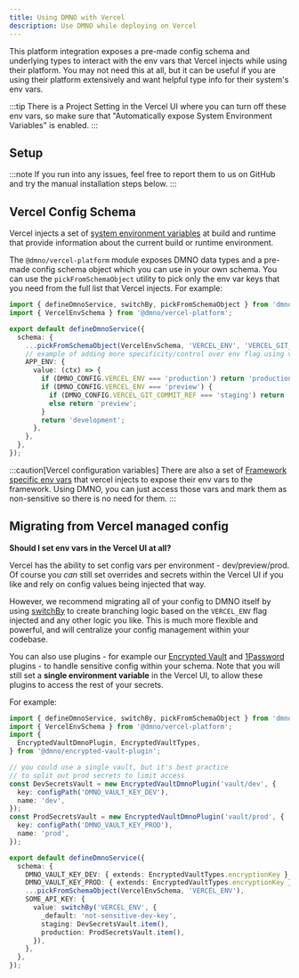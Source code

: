 ```yaml
--- 
title: Using DMNO with Vercel
description: Use DMNO while deploying on Vercel
---
```




This platform integration exposes a pre-made config schema and underlying types to interact with the env vars that Vercel injects while using their platform. You may not need this at all, but it can be useful if you are using their platform extensively and want helpful type info for their system's env vars.

:::tip
There is a Project Setting in the Vercel UI where you can turn off these env vars, so make sure that "Automatically expose System Environment Variables" is enabled.
:::


## Setup

<TabbedCode packageName="@dmno/vercel-platform" />

:::note
If you run into any issues, feel free to <BugReportLink label='integrations/vercel'>report them to us on GitHub</BugReportLink> and try the manual installation steps below.
:::


## Vercel Config Schema

Vercel injects a set of [system environment variables](https://vercel.com/docs/projects/environment-variables/system-environment-variables) at build and runtime that provide information about the current build or runtime environment.

The `@dmno/vercel-platform` module exposes DMNO data types and a pre-made config schema object which you can use in your own schema. You can use the `pickFromSchemaObject` utility to pick only the env var keys that you need from the full list that Vercel injects. For example:

```ts title='.dmno/config.mts'
import { defineDmnoService, switchBy, pickFromSchemaObject } from 'dmno';
import { VercelEnvSchema } from '@dmno/vercel-platform';

export default defineDmnoService({
  schema: {
    ...pickFromSchemaObject(VercelEnvSchema, 'VERCEL_ENV', 'VERCEL_GIT_COMMIT_REF'),
    // example of adding more specificity/control over env flag using vercel's env vars
    APP_ENV: {
      value: (ctx) => {
        if (DMNO_CONFIG.VERCEL_ENV === 'production') return 'production';
        if (DMNO_CONFIG.VERCEL_ENV === 'preview') {
          if (DMNO_CONFIG.VERCEL_GIT_COMMIT_REF === 'staging') return 'staging';
          else return 'preview';
        }
        return 'development';
      },
    },
  },
});
```



:::caution[Vercel configuration variables]
There are also a set of [Framework specific env vars](https://vercel.com/docs/projects/environment-variables/system-environment-variables#framework-environment-variables) that vercel injects to expose their env vars to the framework. Using DMNO, you can just access those vars and mark them as non-sensitive so there is no need for them.
:::


## Migrating from Vercel managed config

**Should I set env vars in the Vercel UI at all?**

Vercel has the ability to set config vars per environment - dev/preview/prod. Of course you _can_ still set overrides and secrets within the Vercel UI if you like and rely on config values being injected that way.

However, we recommend migrating all of your config to DMNO itself by using [switchBy](/docs/reference/helper-methods/#switchby) to create branching logic based on the `VERCEL_ENV` flag injected and any other logic you like. This is much more flexible and powerful, and will centralize your config management within your codebase.

You can also use plugins - for example our [Encrypted Vault](/docs/plugins/encrypted-vault/) and [1Password](/docs/plugins/1password/) plugins - to handle sensitive config within your schema. Note that you will still set a **single environment variable** in the Vercel UI, to allow these plugins to access the rest of your secrets.

For example:
```ts title='.dmno/config.mts'
import { defineDmnoService, switchBy, pickFromSchemaObject } from 'dmno';
import { VercelEnvSchema } from '@dmno/vercel-platform';
import {
  EncryptedVaultDmnoPlugin, EncryptedVaultTypes,
} from '@dmno/encrypted-vault-plugin';

// you could use a single vault, but it's best practice
// to split out prod secrets to limit access
const DevSecretsVault = new EncryptedVaultDmnoPlugin('vault/dev', {
  key: configPath('DMNO_VAULT_KEY_DEV'),
  name: 'dev',
});
const ProdSecretsVault = new EncryptedVaultDmnoPlugin('vault/prod', {
  key: configPath('DMNO_VAULT_KEY_PROD'),
  name: 'prod',
});

export default defineDmnoService({
  schema: {
    DMNO_VAULT_KEY_DEV: { extends: EncryptedVaultTypes.encryptionKey },
    DMNO_VAULT_KEY_PROD: { extends: EncryptedVaultTypes.encryptionKey },
    ...pickFromSchemaObject(VercelEnvSchema, 'VERCEL_ENV'),
    SOME_API_KEY: {
      value: switchBy('VERCEL_ENV', {
        _default: 'not-sensitive-dev-key',
        staging: DevSecretsVault.item(),
        production: ProdSecretsVault.item(),
      }),
    },
  },
});
```
